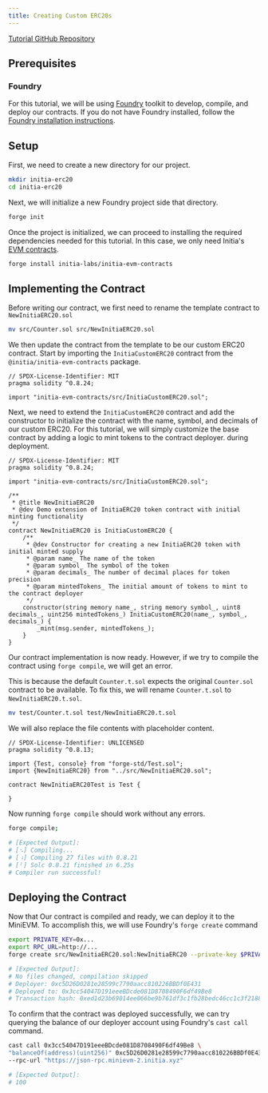 ```yaml
---
title: Creating Custom ERC20s
---
```


[Tutorial GitHub Repository](https://github.com/initia-labs/examples/tree/main/evm/initia-custom-erc20)

## Prerequisites

### Foundry

For this tutorial, we will be using [Foundry](https://github.com/foundry-rs/foundry) toolkit to develop, compile, and deploy our contracts. If you do not have Foundry installed, follow the [Foundry installation instructions](https://getfoundry.sh/).

## Setup

First, we need to create a new directory for our project.

```sh
mkdir initia-erc20
cd initia-erc20
```

Next, we will initialize a new Foundry project side that directory.

```sh
forge init
```

Once the project is initialized, we can proceed to installing the required dependencies needed for this tutorial. In this case, we only need Initia's [EVM contracts](https://github.com/initia-labs/initia-evm-contracts).

```sh
forge install initia-labs/initia-evm-contracts
```

## Implementing the Contract

Before writing our contract, we first need to rename the template contract to `NewInitiaERC20.sol`

```sh
mv src/Counter.sol src/NewInitiaERC20.sol
```

We then update the contract from the template to be our custom ERC20 contract. Start by importing the `InitiaCustomERC20` contract from the `@initia/initia-evm-contracts` package.

```solidity src/NewInitiaERC20.sol
// SPDX-License-Identifier: MIT
pragma solidity ^0.8.24;

import "initia-evm-contracts/src/InitiaCustomERC20.sol";
```

Next, we need to extend the `InitiaCustomERC20` contract and add the constructor to initialize the contract with the name, symbol, and decimals of our custom ERC20. For this tutorial, we will simply customize the base contract by adding a logic to mint tokens to the contract deployer. during deployment.

```solidity src/NewInitiaERC20.sol
// SPDX-License-Identifier: MIT
pragma solidity ^0.8.24;

import "initia-evm-contracts/src/InitiaCustomERC20.sol";

/**
 * @title NewInitiaERC20
 * @dev Demo extension of InitiaERC20 token contract with initial minting functionality
 */
contract NewInitiaERC20 is InitiaCustomERC20 {
    /**
     * @dev Constructor for creating a new InitiaERC20 token with initial minted supply
     * @param name_ The name of the token
     * @param symbol_ The symbol of the token
     * @param decimals_ The number of decimal places for token precision
     * @param mintedTokens_ The initial amount of tokens to mint to the contract deployer
     */
    constructor(string memory name_, string memory symbol_, uint8 decimals_, uint256 mintedTokens_) InitiaCustomERC20(name_, symbol_, decimals_) {
        _mint(msg.sender, mintedTokens_);
    }
}
```

Our contract implementation is now ready. However, if we try to compile the contract using `forge compile`, we will get an error.

This is because the default `Counter.t.sol` expects the original `Counter.sol` contract to be available. To fix this, we will rename `Counter.t.sol` to `NewInitiaERC20.t.sol`.

```sh
mv test/Counter.t.sol test/NewInitiaERC20.t.sol
```

We will also replace the file contents with placeholder content.

```solidity test/NewInitiaERC20.t.sol
// SPDX-License-Identifier: UNLICENSED
pragma solidity ^0.8.13;

import {Test, console} from "forge-std/Test.sol";
import {NewInitiaERC20} from "../src/NewInitiaERC20.sol";

contract NewInitiaERC20Test is Test {

}
```

Now running `forge compile` should work without any errors.

```sh
forge compile;

# [Expected Output]:
# [⠢] Compiling...
# [⠰] Compiling 27 files with 0.8.21
# [⠃] Solc 0.8.21 finished in 6.25s
# Compiler run successful!
```

## Deploying the Contract

Now that Our contract is compiled and ready, we can deploy it to the MiniEVM. To accomplish this, we will use Foundry's `forge create` command

```sh
export PRIVATE_KEY=0x...
export RPC_URL=http://...
forge create src/NewInitiaERC20.sol:NewInitiaERC20 --private-key $PRIVATE_KEY --rpc-url $RPC_URL --constructor-args "MyToken" "MTK" 18 100 --legacy

# [Expected Output]:
# No files changed, compilation skipped
# Deployer: 0xc5D26D0281e28599c7790aacc810226BBDf0E431
# Deployed to: 0x3cc54047D191eeeBDcde081D8708490F6df49Be8
# Transaction hash: 0xed1d23b69014ee066be9b761df3c1fb28bedc46cc1c3f2188960550dbf7862a1
```

To confirm that the contract was deployed successfully, we can try querying the balance of our deployer account using Foundry's `cast call` command.

```sh
cast call 0x3cc54047D191eeeBDcde081D8708490F6df49Be8 \
"balanceOf(address)(uint256)" 0xc5D26D0281e28599c7790aacc810226BBDf0E431 \
--rpc-url "https://json-rpc.minievm-2.initia.xyz"

# [Expected Output]:
# 100
```